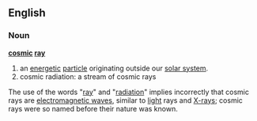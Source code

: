 ==English==
===Noun===
'''[[cosmic]] [[ray]]'''
{{wikipedia}}


# an [[energetic]] [[particle]] originating outside our [[solar system]]. 
# cosmic radiation: a stream of cosmic rays

The use of the words "[[ray]]" and "[[radiation]]" implies incorrectly that cosmic rays are [[electromagnetic wave]]s, similar to [[light]] rays and [[X-rays]]; cosmic rays were so named before their nature was known.